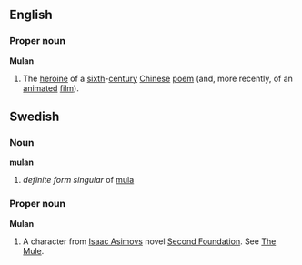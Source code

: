 ==English==
===Proper noun===
{{wikipedia}}
'''Mulan'''
#The [[heroine]] of a [[sixth]]-[[century]] [[Chinese]] [[poem]] (and, more recently, of an [[animated]] [[film]]).

==Swedish==
===Noun===
'''mulan'''

#''definite form singular'' of [[mula]]

===Proper noun===
'''Mulan'''

#A character from [[w:Isaac Asimov|Isaac Asimov]]s novel [[w:Second Foundation|Second Foundation]]. See [[w:The Mule|The Mule]].